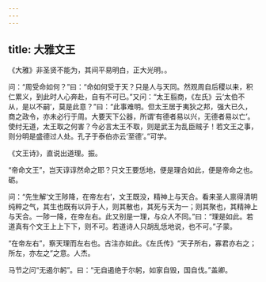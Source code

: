 ```yaml
---
---
---
```

title: 大雅文王
---







《大雅》非圣贤不能为，其间平易明白，正大光明。。

问：“周受命如何？”曰：“命如何受于天？只是人与天同。然观周自后稷以来，积仁累义，到此时人心奔赴，自有不可已。”又问：“太王翦商，《左氏》云‘太伯不从，是以不嗣’，莫是此意？”曰：“此事难明。但太王居于夷狄之邦，强大已久，商之政令，亦未必行于周。大要天下公器，所谓‘有德者易以兴，无德者易以亡’。使纣无道，太王取之何害？今必言太王不取，则是武王为乱臣贼子！若文王之事，则分明是盛德过人处。孔子于泰伯亦云‘至德’。”可学。

《文王诗》，直说出道理。振。

“帝命文王”，岂天谆谆然命之耶？只文王要恁地，便是理合如此，便是帝命之也。砺。

问：“先生解‘文王陟降，在帝左右’，文王既没，精神上与天合。看来圣人禀得清明纯粹之气，其生也既有以异于人，则其散也，其死与天为一；则其聚也，其精神上与天合。一陟一降，在帝左右。此又别是一理，与众人不同。”曰：“理是如此。若道真有个文王上上下下，则不可。若道诗人只胡乱恁地说，也不可。”子蒙。

“在帝左右”，察天理而左右也。古注亦如此。《左氏传》“天子所右，寡君亦右之；所左，亦左之”之意。人杰。

马节之问“无遏尔躬”。曰：“无自遏绝于尔躬，如家自毁，国自伐。”盖卿。